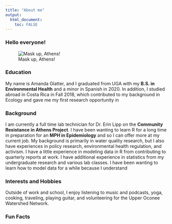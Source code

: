 ---
title: "About me"
output: 
  html_document:
    toc: FALSE
---


### Hello everyone!
![Mask up, Athens!](/Users/algla/OneDrive/Desktop/MADA/hairsquares.jpg)

### Education
My name is Amanda Glatter, and I graduated from UGA with my **B.S. in Environmental Health** and a minor in Spanish in 2020. In addition, I studied abroad in Costa Rica in Fall 2018, which contributed to my background in Ecology and gave me my first research opportunity in 

### Background
I am currently a full time lab technician for Dr. Erin Lipp on the **Community Resistance in Athens Project**. I have been wanting to learn R for a long time in preparation for an **MPH in Epidemiology** and so I can offer more at my current job. My background is primarily in water quality research, but I also have experiences in policy research, environmental health regulation, and activism. I have a little experience in modeling data in R from contributing to quarterly reports at work. I have additional experience in statistics from my undergraduate research and various lab classes. I have been wanting to learn how to model data for a while because I understand 

### Interests and Hobbies
Outside of work and school, I enjoy listening to music and podcasts, yoga, cooking, traveling, playing guitar, and volunteering for the Upper Oconee Watershed Network.

### Fun Facts

